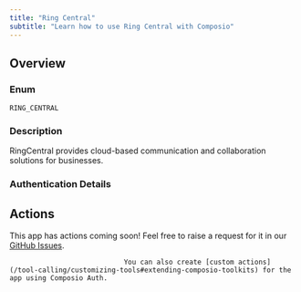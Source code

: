 ```yaml
---
title: "Ring Central"
subtitle: "Learn how to use Ring Central with Composio"
---
```



## Overview

### Enum
`RING_CENTRAL`

### Description
RingCentral provides cloud-based communication and collaboration
    solutions for businesses.

### Authentication Details

<Accordion title="OAUTH2">
<ParamField path="client_id" type="string" required={true}>
</ParamField>

<ParamField path="client_secret" type="string" required={true}>
</ParamField>

<ParamField path="oauth_redirect_uri" type="string" default="https://backend.composio.dev/api/v1/auth-apps/add">
</ParamField>

<ParamField path="scopes" type="string" default="ReadAccounts,EditAccounts,ReadMessages,EditMessages,ReadContacts,ReadPresence,SMS,CallControl">
</ParamField>

<ParamField path="base_url" type="string" default="https://platform.ringcentral.com">
</ParamField>

</Accordion>


## Actions

This app has actions coming soon! Feel free to raise a request for it in our [GitHub Issues](https://github.com/ComposioHQ/composio/issues).
                                
                                You can also create [custom actions](/tool-calling/customizing-tools#extending-composio-toolkits) for the app using Composio Auth.